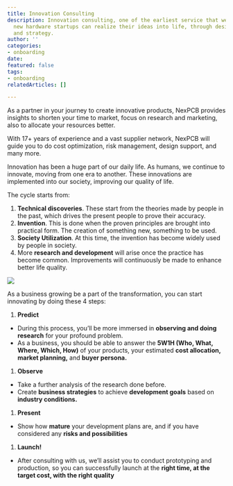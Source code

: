 ```yaml
---
title: Innovation Consulting
description: Innovation consulting, one of the earliest service that we provide, ensures
  new hardware startups can realize their ideas into life, through design, planning,
  and strategy.
author: ''
categories:
- onboarding
date: 
featured: false
tags:
- onboarding
relatedArticles: []

---
```

As a partner in your journey to create innovative products, NexPCB provides insights to shorten your time to market, focus on research and marketing, also to allocate your resources better. 

With 17+ years of experience and a vast supplier network, NexPCB will guide you to do cost optimization, risk management, design support, and many more.

Innovation has been a huge part of our daily life. As humans, we continue to innovate, moving from one era to another. These innovations are implemented into our society, improving our quality of life.

The cycle starts from:

1. **Technical discoveries**. These start from the theories made by people in the past, which drives the present people to prove their accuracy. 
2. **Invention**. This is done when the proven principles are brought into practical form. The creation of something new, something to be used. 
3. **Society Utilization**. At this time, the invention has become widely used by people in society. 
4. More **research and development** will arise once the practice has become common. Improvements will continuously be made to enhance better life quality.

![](/uploads/innovation-consulting-01.png)

As a business growing be a part of the transformation, you can start innovating by doing these 4 steps:

1. **Predict**

* During this process, you’ll be more immersed in **observing and doing research** for your profound problem.
* As a business, you should be able to answer the **5W1H (Who, What, Where, Which, How)** of your products, your estimated **cost allocation, market planning,** and **buyer persona.**

1. **Observe**

* Take a further analysis of the research done before.
* Create **business strategies** to achieve **development goals** based on **industry conditions.**

1. **Present**

* Show how **mature** your development plans are, and if you have considered any **risks and possibilities**

1. **Launch!**

* After consulting with us, we’ll assist you to conduct prototyping and production, so you can successfully launch at the **right time, at the target cost, with the right quality**